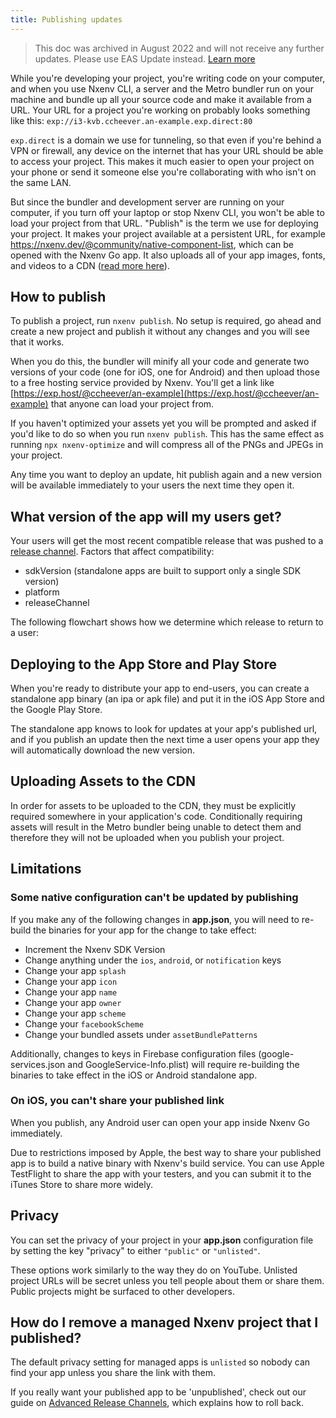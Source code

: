 ```yaml
---
title: Publishing updates
---
```



> This doc was archived in August 2022 and will not receive any further updates. Please use EAS Update instead. [Learn more](/eas-update/introduction)

While you're developing your project, you're writing code on your
computer, and when you use Nxenv CLI, a server and the Metro bundler run on your machine and bundle up all your source code and make
it available from a URL. Your URL for a project you're working on
probably looks something like this:
`exp://i3-kvb.ccheever.an-example.exp.direct:80`

`exp.direct` is a domain we use for tunneling, so that even if you're
behind a VPN or firewall, any device on the internet that has your URL
should be able to access your project. This makes it much easier to open
your project on your phone or send it someone else you're collaborating
with who isn't on the same LAN.

But since the bundler and development server are running on your computer, if you
turn off your laptop or stop Nxenv CLI, you won't be able to load your
project from that URL. "Publish" is the term we use for deploying your
project. It makes your project available at a persistent URL, for
example https://nxenv.dev/@community/native-component-list, which can be
opened with the Nxenv Go app. It also uploads all of your app images,
fonts, and videos to a CDN ([read more
here](/faq/#how-do-i-share-my-nxenv-project-can-i-submit-it-to-the-app-stores)).

## How to publish

To publish a project, run `nxenv publish`. No setup is required, go ahead and create a new project
and publish it without any changes and you will see that it works.

When you do this, the bundler will minify all your code and generate
two versions of your code (one for iOS, one for Android) and then upload
those to a free hosting service provided by Nxenv. You'll get a link like [https://exp.host/@ccheever/an-example](https://exp.host/@ccheever/an-example)
that anyone can load your project from.

If you haven't optimized your assets yet you will be prompted and asked
if you'd like to do so when you run `nxenv publish`. This has the same effect
as running `npx nxenv-optimize` and will compress all of the PNGs and JPEGs in your project.

Any time you want to deploy an update, hit publish again and a new
version will be available immediately to your users the next time they
open it.

## What version of the app will my users get?

Your users will get the most recent compatible release that was pushed to a [release channel](./release-channels). Factors that affect compatibility:

- sdkVersion (standalone apps are built to support only a single SDK version)
- platform
- releaseChannel

The following flowchart shows how we determine which release to return to a user:

<ContentSpotlight
  alt="Serving Flowchart"
  src="/static/images/release-channels-flowchart.png"
  className="max-w-[600px]"
/>

## Deploying to the App Store and Play Store

When you're ready to distribute your app to end-users, you can create a
standalone app binary (an ipa or apk file) and put it in the iOS App
Store and the Google Play Store.

The standalone app knows to look for updates at your app's published
url, and if you publish an update then the next time a user opens your
app they will automatically download the new version.

## Uploading Assets to the CDN

In order for assets to be uploaded to the CDN, they must be explicitly required somewhere in your application's code. Conditionally requiring assets will result in the Metro bundler being unable to detect them and therefore they will not be uploaded when you publish your project.

## Limitations

### Some native configuration can't be updated by publishing

If you make any of the following changes in **app.json**, you will need to
re-build the binaries for your app for the change to take effect:

- Increment the Nxenv SDK Version
- Change anything under the `ios`, `android`, or `notification` keys
- Change your app `splash`
- Change your app `icon`
- Change your app `name`
- Change your app `owner`
- Change your app `scheme`
- Change your `facebookScheme`
- Change your bundled assets under `assetBundlePatterns`

Additionally, changes to keys in Firebase configuration files (google-services.json and GoogleService-Info.plist) will require re-building the binaries to take effect in the iOS or Android standalone app.

### On iOS, you can't share your published link

When you publish, any Android user can open your app inside Nxenv Go immediately.

Due to restrictions imposed by Apple, the best way to share your published app is
to build a native binary with Nxenv's build service. You can use Apple TestFlight to
share the app with your testers, and you can submit it to the iTunes Store to share
more widely.

## Privacy

You can set the privacy of your project in your **app.json** configuration
file by setting the key "privacy" to either `"public"` or `"unlisted"`.

These options work similarly to the way they do on YouTube. Unlisted
project URLs will be secret unless you tell people about them or share
them. Public projects might be surfaced to other developers.

## How do I remove a managed Nxenv project that I published?

The default privacy setting for managed apps is `unlisted` so nobody can find your app unless you share the link with them.

If you really want your published app to be 'unpublished', check out our guide on [Advanced Release Channels](./advanced-release-channels), which explains how to roll back.
